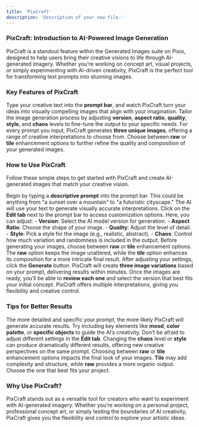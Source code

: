 ```yaml
---
title: 'PixCraft'
description: 'Description of your new file.'
---
```


###  PixCraft: Introduction to AI-Powered Image Generation
PixCraft is a standout feature within the Generated Images suite on Pixio, designed to help users bring their creative visions to life through AI-generated imagery. Whether you're working on concept art, visual projects, or simply experimenting with AI-driven creativity, PixCraft is the perfect tool for transforming text prompts into stunning images.

###  Key Features of PixCraft
<CardGroup cols={2}> <Card title="Prompt-Based Image Generation" icon="keyboard" > Type your creative text into the **prompt bar**, and watch PixCraft turn your ideas into visually compelling images that align with your imagination. </Card> <Card title="Advanced Customization Settings" icon="sliders" > Tailor the image generation process by adjusting **version**, **aspect ratio**, **quality**, **style**, and **chaos** levels to fine-tune the output to your specific needs. </Card> <Card title="Multiple Output Variations" icon="layer-group" > For every prompt you input, PixCraft generates **three unique images**, offering a range of creative interpretations to choose from. </Card> <Card title="Raw or Tile Enhancements" icon="fill-drip" > Choose between **raw** or **tile** enhancement options to further refine the quality and composition of your generated images. </Card> </CardGroup>

###  How to Use PixCraft
Follow these simple steps to get started with PixCraft and create AI-generated images that match your creative vision.

<AccordionGroup> <Accordion title="Step 1: Input Your Prompt" icon="keyboard"> Begin by typing a **descriptive prompt** into the prompt bar. This could be anything from "a sunset over a mountain" to "a futuristic cityscape." The AI will use your text to generate visually accurate interpretations. </Accordion> <Accordion title="Step 2: Customize Your Settings" icon="sliders"> Click on the **Edit tab** next to the prompt bar to access customization options. Here, you can adjust: - **Version**: Select the AI model version for generation. - **Aspect Ratio**: Choose the shape of your image. - **Quality**: Adjust the level of detail. - **Style**: Pick a style for the image (e.g., realistic, abstract). - **Chaos**: Control how much variation and randomness is included in the output. </Accordion> <Accordion title="Step 3: Select an Enhancement Option" icon="fill-drip"> Before generating your images, choose between **raw** or **tile** enhancement options. The **raw** option keeps the image unaltered, while the **tile** option enhances its composition for a more intricate final result. </Accordion> <Accordion title="Step 4: Generate Your Images" icon="bolt"> After adjusting your settings, click the **Generate** button. PixCraft will create **three image variations** based on your prompt, delivering results within minutes. </Accordion> <Accordion title="Step 5: Review and Select Your Output" icon="eye"> Once the images are ready, you’ll be able to **review each one** and select the version that best fits your initial concept. PixCraft offers multiple interpretations, giving you flexibility and creative control. </Accordion> </AccordionGroup>

###  Tips for Better Results
<AccordionGroup> <Accordion title="Be Specific with Prompts" icon="pen"> The more detailed and specific your prompt, the more likely PixCraft will generate accurate results. Try including key elements like **mood**, **color palette**, or **specific objects** to guide the AI’s creativity. </Accordion> <Accordion title="Experiment with Settings" icon="flask"> Don’t be afraid to adjust different settings in the **Edit tab**. Changing the **chaos** level or **style** can produce dramatically different results, offering new creative perspectives on the same prompt. </Accordion> <Accordion title="Consider Enhancement Options" icon="stars"> Choosing between **raw** or **tile** enhancement options impacts the final look of your images. **Tile** may add complexity and structure, while **raw** provides a more organic output. Choose the one that best fits your project. </Accordion> </AccordionGroup>

###  Why Use PixCraft?
PixCraft stands out as a versatile tool for creators who want to experiment with AI-generated imagery. Whether you’re working on a personal project, professional concept art, or simply testing the boundaries of AI creativity, PixCraft gives you the flexibility and control to explore your artistic ideas.